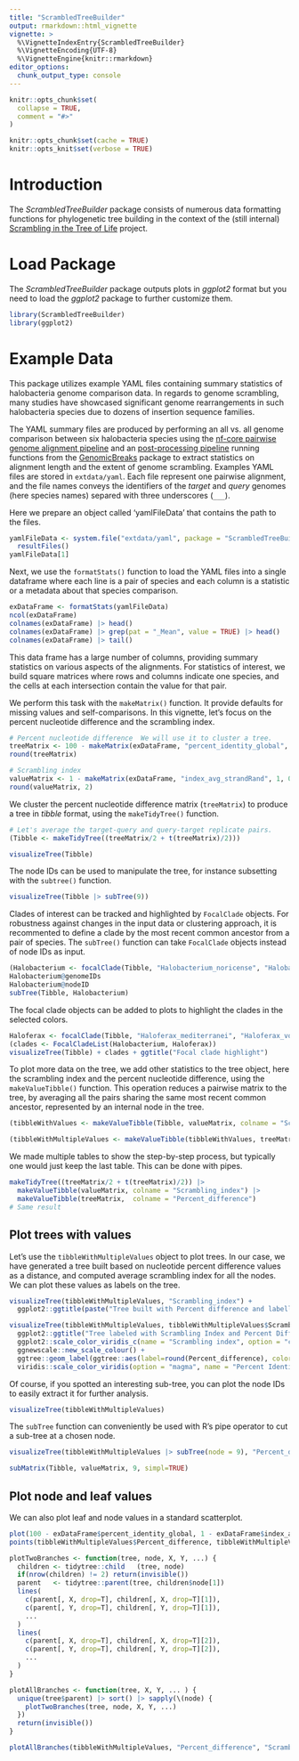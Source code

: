 ```yaml
---
title: "ScrambledTreeBuilder"
output: rmarkdown::html_vignette
vignette: >
  %\VignetteIndexEntry{ScrambledTreeBuilder}
  %\VignetteEncoding{UTF-8}
  %\VignetteEngine{knitr::rmarkdown}
editor_options:
  chunk_output_type: console
---
```


```r
knitr::opts_chunk$set(
  collapse = TRUE,
  comment = "#>"
)
```

```r
knitr::opts_chunk$set(cache = TRUE)
knitr::opts_knit$set(verbose = TRUE)
```

# Introduction

The _ScrambledTreeBuilder_ package consists of numerous data formatting
functions for phylogenetic tree building in the context of the (still internal)
[Scrambling in the Tree of Life](https://github.com/oist/LuscombeU_ScramblingInTheTreeOfLife)
project.

# Load Package

The _ScrambledTreeBuilder_ package outputs plots in _ggplot2_ format but you
need to load the _ggplot2_ package to further customize them.

```r
library(ScrambledTreeBuilder)
library(ggplot2)
```

# Example Data

This package utilizes example YAML files containing summary statistics of
halobacteria genome comparison data. In regards to genome scrambling, many
studies have showcased significant genome rearrangements in such halobacteria
species due to dozens of insertion sequence families.

The YAML summary files are produced by performing an all vs. all genome
comparison between six halobacteria species using the 
[nf-core pairwise genome alignment pipeline](https://nf-co.re/pairgenomealign/)
and an [post-processing pipeline](https://github.com/oist/plessy_nf_GenomicBreaks)
running functions from the [GenomicBreaks](https://github.com/oist/GenomicBreaks)
package to extract statistics on alignment length and the extent of genome scrambling.
Examples YAML files are stored in `extdata/yaml`.  Each file represent one
pairwise alignment, and the file names conveys the identifiers of the _target_
and _query_ genomes (here species names) separed with three underscores (`___`).

Here we prepare an object called 'yamlFileData' that contains the path to the files.

```r
yamlFileData <- system.file("extdata/yaml", package = "ScrambledTreeBuilder") |>
  resultFiles()
yamlFileData[1]
```

Next, we use the `formatStats()` function to load the YAML files into a
single dataframe where each line is a pair of species and each column is
a statistic or a metadata about that species comparison.

```r
exDataFrame <- formatStats(yamlFileData)
ncol(exDataFrame)
colnames(exDataFrame) |> head()
colnames(exDataFrame) |> grep(pat = "_Mean", value = TRUE) |> head()
colnames(exDataFrame) |> tail()
```

This data frame has a large number of columns, providing summary statistics
on various aspects of the alignments.  For statistics of interest, we build
square matrices where rows and columns indicate one species, and the cells at
each intersection contain the value for that pair.

We perform this task with the `makeMatrix()` function.  It provide defaults for
missing values and self-comparisons.  In this vignette, let's focus on the
percent nucleotide difference and the scrambling index.

```r
# Percent nucleotide difference  We will use it to cluster a tree.
treeMatrix <- 100 - makeMatrix(exDataFrame, "percent_identity_global", 100, 50)
round(treeMatrix)
```

```r
# Scrambling index
valueMatrix <- 1 - makeMatrix(exDataFrame, "index_avg_strandRand", 1, 0.5)
round(valueMatrix, 2)
```

We cluster the percent nucleotide difference matrix (`treeMatrix`) to produce
a tree in _tibble_ format, using the `makeTidyTree()` function.

```r
# Let's average the target-query and query-target replicate pairs.
(Tibble <- makeTidyTree((treeMatrix/2 + t(treeMatrix)/2)))
```

```r
visualizeTree(Tibble)
```

The node IDs can be used to manipulate the tree, for instance subsetting with
the `subtree()` function.

```r
visualizeTree(Tibble |> subTree(9))
```

Clades of interest can be tracked and highlighted by `FocalClade` objects.
For robustness against changes in the input data or clustering approach, it
is recommented to define a clade by the most recent common ancestor from a
pair of species.  The `subTree()` function can take `FocalClade` objects
instead of node IDs as input.

```r
(Halobacterium <- focalClade(Tibble, "Halobacterium_noricense", "Halobacterium_salinarum", "blue", "Halobacterium genus"))
Halobacterium@genomeIDs
Halobacterium@nodeID
subTree(Tibble, Halobacterium)
```

The focal clade objects can be added to plots to highlight the clades in the
selected colors.

```r
Haloferax <- focalClade(Tibble, "Haloferax_mediterranei", "Haloferax_volcanii", "green3", "Haloferax genus")
(clades <- FocalCladeList(Halobacterium, Haloferax))
visualizeTree(Tibble) + clades + ggtitle("Focal clade highlight")
```

To plot more data on the tree, we add other statistics to the tree object, here
the scrambling index and the percent nucleotide difference, using the
`makeValueTibble()` function.  This operation reduces a pairwise matrix to the
tree, by averaging all the pairs sharing the same most recent common ancestor,
represented by an internal node in the tree.

```r
(tibbleWithValues <- makeValueTibble(Tibble, valueMatrix, colname = "Scrambling_index"))
```

```r
(tibbleWithMultipleValues <- makeValueTibble(tibbleWithValues, treeMatrix, colname = "Percent_difference"))
```

We made multiple tables to show the step-by-step process, but typically one
would just keep the last table.  This can be done with pipes.

```r
makeTidyTree((treeMatrix/2 + t(treeMatrix)/2)) |>
  makeValueTibble(valueMatrix, colname = "Scrambling_index") |>
  makeValueTibble(treeMatrix,  colname = "Percent_difference")
# Same result
```

## Plot trees with values

Let's use the `tibbleWithMultipleValues` object to plot trees.  In our case, we
have generated a tree built based on nucleotide percent difference values as a
distance, and computed average scrambling index for all the nodes.
We can plot these values as labels on the tree.

```r
visualizeTree(tibbleWithMultipleValues, "Scrambling_index") +
  ggplot2::ggtitle(paste("Tree built with Percent difference and labelled with Scrambling Index")) + clades
```

```r
visualizeTree(tibbleWithMultipleValues, tibbleWithMultipleValues$Scrambling_index, ynudge = 0.2) +
  ggplot2::ggtitle("Tree labeled with Scrambling Index and Percent Difference") +
  ggplot2::scale_color_viridis_c(name = "Scrambling index", option = "cividis") +
  ggnewscale::new_scale_colour() +
  ggtree::geom_label(ggtree::aes(label=round(Percent_difference), color = Percent_difference), label.size = 0.25, size = 3, na.rm = TRUE, label.padding = ggtree::unit(0.15, "lines"), nudge_y = -0.2) +
  viridis::scale_color_viridis(option = "magma", name = "Percent Identity")
```

Of course, if you spotted an interesting sub-tree, you can plot the node IDs
to easily extract it for further analysis.

```r
visualizeTree(tibbleWithMultipleValues)
```

The `subTree` function can conveniently be used with R's pipe operator to cut
a sub-tree at a chosen node.

```r
visualizeTree(tibbleWithMultipleValues |> subTree(node = 9), "Percent_difference")
```

```r
subMatrix(Tibble, valueMatrix, 9, simpl=TRUE)
```


## Plot node and leaf values

We can also plot leaf and node values in a standard scatterplot.

```r
plot(100 - exDataFrame$percent_identity_global, 1 - exDataFrame$index_avg_strandRand, col = 'grey', xlab = "Percent difference", ylab="Strand randomisation index", main = "Leaf values are in grey and node values in red")
points(tibbleWithMultipleValues$Percent_difference, tibbleWithMultipleValues$Scrambling_index, col = 'red')

plotTwoBranches <- function(tree, node, X, Y, ...) {
  children <- tidytree::child   (tree, node)
  if(nrow(children) != 2) return(invisible())
  parent   <- tidytree::parent(tree, children$node[1])
  lines(
    c(parent[, X, drop=T], children[, X, drop=T][1]),
    c(parent[, Y, drop=T], children[, Y, drop=T][1]),
    ...
  )
  lines(
    c(parent[, X, drop=T], children[, X, drop=T][2]),
    c(parent[, Y, drop=T], children[, Y, drop=T][2]),
    ...
  )
}

plotAllBranches <- function(tree, X, Y, ... ) {
  unique(tree$parent) |> sort() |> sapply(\(node) {
    plotTwoBranches(tree, node, X, Y, ...)
  })
  return(invisible())
}

plotAllBranches(tibbleWithMultipleValues, "Percent_difference", "Scrambling_index", col = "red")
```

